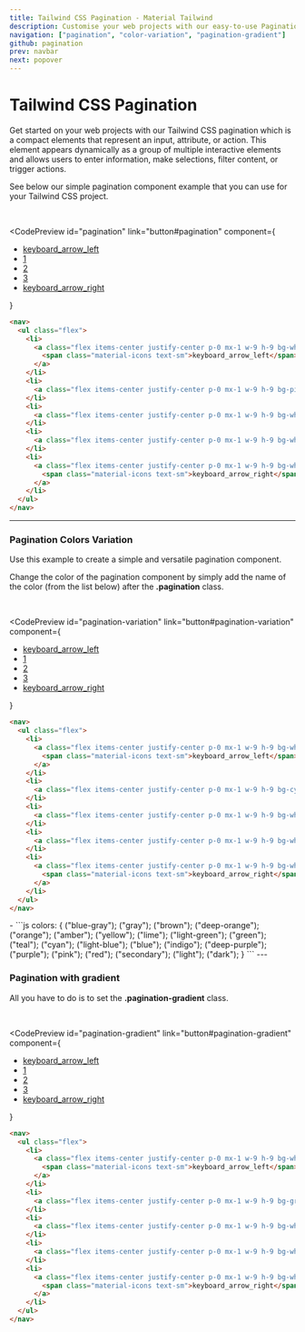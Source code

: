 ```yaml
---
title: Tailwind CSS Pagination - Material Tailwind
description: Customise your web projects with our easy-to-use Pagination component for Tailwind CSS using Material Design guidelines.
navigation: ["pagination", "color-variation", "pagination-gradient"]
github: pagination
prev: navbar
next: popover
---
```


# Tailwind CSS Pagination

Get started on your web projects with our Tailwind CSS pagination which is a compact elements that represent an input, attribute, or action. This element appears dynamically as a group of multiple interactive elements and allows users to enter information, make selections, filter content, or trigger actions.

See below our simple pagination component example that you can use for your Tailwind CSS project.

<br />

<CodePreview
  id="pagination"
  link="button#pagination"
  component={
    <nav>
      <ul className="flex">
        <li>
          <a className="flex items-center justify-center p-0 mx-1 w-9 h-9 bg-white hover:bg-light-300 text-sm text-secondary-500 rounded-full border border-slate-300 transition duration-150 ease-in-out" href="#" aria-label="Previous">
            <span className="material-icons text-sm">keyboard_arrow_left</span>
          </a>
        </li>
        <li>
          <a className="flex items-center justify-center p-0 mx-1 w-9 h-9 bg-pink shadow-md text-sm text-white rounded-full transition duration-150 ease-in-out" href="#">1</a>
        </li>
        <li>
          <a className="flex items-center justify-center p-0 mx-1 w-9 h-9 bg-white hover:bg-light-300 text-sm text-secondary-500 rounded-full border border-slate-300 transition duration-150 ease-in-out" href="#">2</a>
        </li>
        <li>
          <a className="flex items-center justify-center p-0 mx-1 w-9 h-9 bg-white hover:bg-light-300 text-sm text-secondary-500 rounded-full border border-slate-300 transition duration-150 ease-in-out" href="#">3</a>
        </li>
        <li>
          <a className="flex items-center justify-center p-0 mx-1 w-9 h-9 bg-white hover:bg-light-300 text-sm text-secondary-500 rounded-full border border-slate-300 transition duration-150 ease-in-out" href="#" aria-label="Next">
            <span className="material-icons text-sm">keyboard_arrow_right</span>
          </a>
        </li>
      </ul>
    </nav>
  }
>
  ```html
  <nav>
    <ul class="flex">
      <li>
        <a class="flex items-center justify-center p-0 mx-1 w-9 h-9 bg-white hover:bg-light-300 text-sm text-secondary-500 rounded-full border border-slate-300 transition duration-150 ease-in-out" href="#" aria-label="Previous">
          <span class="material-icons text-sm">keyboard_arrow_left</span>
        </a>
      </li>
      <li>
        <a class="flex items-center justify-center p-0 mx-1 w-9 h-9 bg-pink shadow-md text-sm text-white rounded-full transition duration-150 ease-in-out" href="#">1</a>
      </li>
      <li>
        <a class="flex items-center justify-center p-0 mx-1 w-9 h-9 bg-white hover:bg-light-300 text-sm text-secondary-500 rounded-full border border-slate-300 transition duration-150 ease-in-out" href="#">2</a>
      </li>
      <li>
        <a class="flex items-center justify-center p-0 mx-1 w-9 h-9 bg-white hover:bg-light-300 text-sm text-secondary-500 rounded-full border border-slate-300 transition duration-150 ease-in-out" href="#">3</a>
      </li>
      <li>
        <a class="flex items-center justify-center p-0 mx-1 w-9 h-9 bg-white hover:bg-light-300 text-sm text-secondary-500 rounded-full border border-slate-300 transition duration-150 ease-in-out" href="#" aria-label="Next">
          <span class="material-icons text-sm">keyboard_arrow_right</span>
        </a>
      </li>
    </ul>
  </nav>
  ```
</CodePreview>

--- 

### Pagination Colors Variation

Use this example to create a simple and versatile pagination component.

Change the color of the pagination component by simply add the name of the color (from the list below) after the **.pagination** class.

<br />

<CodePreview
  id="pagination-variation"
  link="button#pagination-variation"
  component={
    <nav>
      <ul className="flex">
        <li>
          <a className="flex items-center justify-center p-0 mx-1 w-9 h-9 bg-white hover:bg-light-300 text-sm text-secondary-500 rounded-full border border-slate-300 transition duration-150 ease-in-out" href="#" aria-label="Previous">
            <span className="material-icons text-sm">keyboard_arrow_left</span>
          </a>
        </li>
        <li>
          <a className="flex items-center justify-center p-0 mx-1 w-9 h-9 bg-cyan shadow-md text-sm text-white rounded-full transition duration-150 ease-in-out" href="#">1</a>
        </li>
        <li>
          <a className="flex items-center justify-center p-0 mx-1 w-9 h-9 bg-white hover:bg-light-300 text-sm text-secondary-500 rounded-full border border-slate-300 transition duration-150 ease-in-out" href="#">2</a>
        </li>
        <li>
          <a className="flex items-center justify-center p-0 mx-1 w-9 h-9 bg-white hover:bg-light-300 text-sm text-secondary-500 rounded-full border border-slate-300 transition duration-150 ease-in-out" href="#">3</a>
        </li>
        <li>
          <a className="flex items-center justify-center p-0 mx-1 w-9 h-9 bg-white hover:bg-light-300 text-sm text-secondary-500 rounded-full border border-slate-300 transition duration-150 ease-in-out" href="#" aria-label="Next">
            <span className="material-icons text-sm">keyboard_arrow_right</span>
          </a>
        </li>
      </ul>
    </nav>
  }
>
  ```html
  <nav>
    <ul class="flex">
      <li>
        <a class="flex items-center justify-center p-0 mx-1 w-9 h-9 bg-white hover:bg-light-300 text-sm text-secondary-500 rounded-full border border-slate-300 transition duration-150 ease-in-out" href="#" aria-label="Previous">
          <span class="material-icons text-sm">keyboard_arrow_left</span>
        </a>
      </li>
      <li>
        <a class="flex items-center justify-center p-0 mx-1 w-9 h-9 bg-cyan shadow-md text-sm text-white rounded-full transition duration-150 ease-in-out" href="#">1</a>
      </li>
      <li>
        <a class="flex items-center justify-center p-0 mx-1 w-9 h-9 bg-white hover:bg-light-300 text-sm text-secondary-500 rounded-full border border-slate-300 transition duration-150 ease-in-out" href="#">2</a>
      </li>
      <li>
        <a class="flex items-center justify-center p-0 mx-1 w-9 h-9 bg-white hover:bg-light-300 text-sm text-secondary-500 rounded-full border border-slate-300 transition duration-150 ease-in-out" href="#">3</a>
      </li>
      <li>
        <a class="flex items-center justify-center p-0 mx-1 w-9 h-9 bg-white hover:bg-light-300 text-sm text-secondary-500 rounded-full border border-slate-300 transition duration-150 ease-in-out" href="#" aria-label="Next">
          <span class="material-icons text-sm">keyboard_arrow_right</span>
        </a>
      </li>
    </ul>
  </nav>
  ```
</CodePreview>
-
```js
colors: {
  ("blue-gray");
  ("gray");
  ("brown");
  ("deep-orange");
  ("orange");
  ("amber");
  ("yellow");
  ("lime");
  ("light-green");
  ("green");
  ("teal");
  ("cyan");
  ("light-blue");
  ("blue");
  ("indigo");
  ("deep-purple");
  ("purple");
  ("pink");
  ("red");
  ("secondary");
  ("light");
  ("dark");
}
```
---

### Pagination with gradient

All you have to do is to set the **.pagination-gradient** class.

<br />

<CodePreview
  id="pagination-gradient"
  link="button#pagination-gradient"
  component={
    <nav>
      <ul className="flex">
        <li>
          <a className="flex items-center justify-center p-0 mx-1 w-9 h-9 bg-white hover:bg-light-300 text-sm text-secondary-500 rounded-full border border-slate-300 transition duration-150 ease-in-out" href="#" aria-label="Previous">
            <span className="material-icons text-sm">keyboard_arrow_left</span>
          </a>
        </li>
        <li>
          <a className="flex items-center justify-center p-0 mx-1 w-9 h-9 bg-gradient-to-tr from-pink-600 to-pink-400 shadow-md shadow-pink-500/20 text-sm text-white rounded-full transition duration-150 ease-in-out" href="#">1</a>
        </li>
        <li>
          <a className="flex items-center justify-center p-0 mx-1 w-9 h-9 bg-white hover:bg-light-300 text-sm text-secondary-500 rounded-full border border-slate-300 transition duration-150 ease-in-out" href="#">2</a>
        </li>
        <li>
          <a className="flex items-center justify-center p-0 mx-1 w-9 h-9 bg-white hover:bg-light-300 text-sm text-secondary-500 rounded-full border border-slate-300 transition duration-150 ease-in-out" href="#">3</a>
        </li>
        <li>
          <a className="flex items-center justify-center p-0 mx-1 w-9 h-9 bg-white hover:bg-light-300 text-sm text-secondary-500 rounded-full border border-slate-300 transition duration-150 ease-in-out" href="#" aria-label="Next">
            <span className="material-icons text-sm">keyboard_arrow_right</span>
          </a>
        </li>
      </ul>
    </nav>
  }
>
  ```html
  <nav>
    <ul class="flex">
      <li>
        <a class="flex items-center justify-center p-0 mx-1 w-9 h-9 bg-white hover:bg-light-300 text-sm text-secondary-500 rounded-full border border-slate-300 transition duration-150 ease-in-out" href="#" aria-label="Previous">
          <span class="material-icons text-sm">keyboard_arrow_left</span>
        </a>
      </li>
      <li>
        <a class="flex items-center justify-center p-0 mx-1 w-9 h-9 bg-gradient-to-tr from-pink-600 to-pink-400 shadow-md shadow-pink-500/20 text-sm text-white rounded-full transition duration-150 ease-in-out" href="#">1</a>
      </li>
      <li>
        <a class="flex items-center justify-center p-0 mx-1 w-9 h-9 bg-white hover:bg-light-300 text-sm text-secondary-500 rounded-full border border-slate-300 transition duration-150 ease-in-out" href="#">2</a>
      </li>
      <li>
        <a class="flex items-center justify-center p-0 mx-1 w-9 h-9 bg-white hover:bg-light-300 text-sm text-secondary-500 rounded-full border border-slate-300 transition duration-150 ease-in-out" href="#">3</a>
      </li>
      <li>
        <a class="flex items-center justify-center p-0 mx-1 w-9 h-9 bg-white hover:bg-light-300 text-sm text-secondary-500 rounded-full border border-slate-300 transition duration-150 ease-in-out" href="#" aria-label="Next">
          <span class="material-icons text-sm">keyboard_arrow_right</span>
        </a>
      </li>
    </ul>
  </nav>
  ```
</CodePreview>

